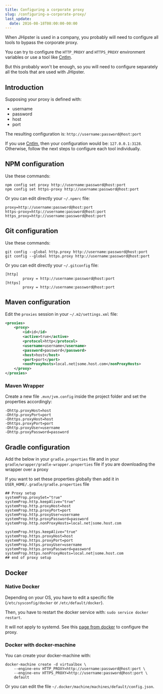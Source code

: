 ```yaml
---
title: Configuring a corporate proxy
slug: /configuring-a-corporate-proxy/
last_update:
  date: 2016-08-18T08:00:00-00:00
---
```


When JHipster is used in a company, you probably will need to configure all tools to bypass the corporate proxy.

You can try to configure the `HTTP_PROXY` and `HTTPS_PROXY` environment variables or use a tool like [Cntlm](http://cntlm.sourceforge.net/).

But this probably won't be enough, so you will need to configure separately all the tools that are used with JHipster.


## Introduction

Supposing your proxy is defined with:

- username
- password
- host
- port

The resulting configuration is: `http://username:password@host:port`

If you use [Cntlm](http://cntlm.sourceforge.net/), then your configuration would be: `127.0.0.1:3128`. Otherwise, follow the next steps to configure each tool individually.


## NPM configuration

Use these commands:

```shell
npm config set proxy http://username:password@host:port
npm config set https-proxy http://username:password@host:port
```

Or you can edit directly your `~/.npmrc` file:

```
proxy=http://username:password@host:port
https-proxy=http://username:password@host:port
https_proxy=http://username:password@host:port
```


## Git configuration

Use these commands:

```shell
git config --global http.proxy http://username:password@host:port
git config --global https.proxy http://username:password@host:port
```

Or you can edit directly your `~/.gitconfig` file:

```
[http]
        proxy = http://username:password@host:port
[https]
        proxy = http://username:password@host:port
```


## Maven configuration

Edit the `proxies` session in your `~/.m2/settings.xml` file:

```xml
<proxies>
    <proxy>
        <id>id</id>
        <active>true</active>
        <protocol>http</protocol>
        <username>username</username>
        <password>password</password>
        <host>host</host>
        <port>port</port>
        <nonProxyHosts>local.net|some.host.com</nonProxyHosts>
    </proxy>
</proxies>
```

### Maven Wrapper

Create a new file `.mvn/jvm.config` inside the project folder and set the properties accordingly:

```
-Dhttp.proxyHost=host 
-Dhttp.proxyPort=port 
-Dhttps.proxyHost=host 
-Dhttps.proxyPort=port 
-Dhttp.proxyUser=username 
-Dhttp.proxyPassword=password
```


## Gradle configuration

Add the below in your `gradle.properties` file and in your `gradle/wrapper/gradle-wrapper.properties` file if you are downloading the wrapper over a proxy

If you want to set these properties globally then add it in `USER_HOME/.gradle/gradle.properties` file

```properties
## Proxy setup
systemProp.proxySet="true"
systemProp.http.keepAlive="true"
systemProp.http.proxyHost=host
systemProp.http.proxyPort=port
systemProp.http.proxyUser=username
systemProp.http.proxyPassword=password
systemProp.http.nonProxyHosts=local.net|some.host.com

systemProp.https.keepAlive="true"
systemProp.https.proxyHost=host
systemProp.https.proxyPort=port
systemProp.https.proxyUser=username
systemProp.https.proxyPassword=password
systemProp.https.nonProxyHosts=local.net|some.host.com
## end of proxy setup
```


## Docker

### Native Docker

Depending on your OS, you have to edit a specific file (`/etc/sysconfig/docker` or `/etc/default/docker`).

Then, you have to restart the docker service with: `sudo service docker restart`.

It will not apply to systemd. See this [page from docker](https://docs.docker.com/engine/admin/systemd/#http-proxy)
to configure the proxy.

### Docker with docker-machine

You can create your docker-machine with:

```shell
docker-machine create -d virtualbox \
    --engine-env HTTP_PROXY=http://username:password@host:port \
    --engine-env HTTPS_PROXY=http://username:password@host:port \
    default
```

Or you can edit the file `~/.docker/machine/machines/default/config.json`.
